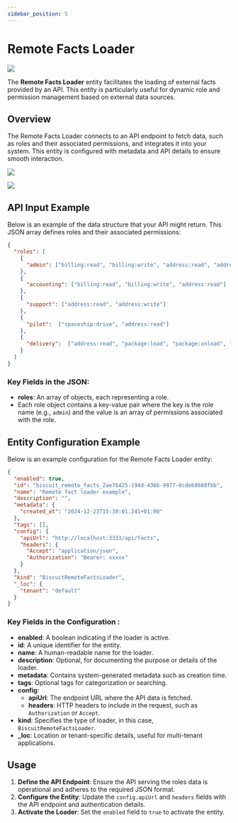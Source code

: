 ```yaml
---
sidebar_position: 5
---
```



# Remote Facts Loader

![](/img/undraw_cloud-sync.svg)

The **Remote Facts Loader** entity facilitates the loading of external facts provided by an API. This entity is particularly useful for dynamic role and permission management based on external data sources.

## Overview

The Remote Facts Loader connects to an API endpoint to fetch data, such as roles and their associated permissions, and integrates it into your system. This entity is configured with metadata and API details to ensure smooth interaction.

![](/screenshots/biscuit-remote-facts-loader-create-entity.png)

![](/screenshots/biscuit-remote-facts-loader-create-entity-configuration.png)

## API Input Example
Below is an example of the data structure that your API might return. This JSON array defines roles and their associated permissions:

```json
{
  "roles": [
    {
      "admin": ["billing:read", "billing:write", "address:read", "address:write"]
    },
    {
      "accounting": ["billing:read", "billing:write", "address:read"]
    },
    {
      "support": ["address:read", "address:write"]
    },
    {
      "pilot":  ["spaceship:drive", "address:read"]
    },
    {
      "delivery":  ["address:read", "package:load", "package:unload", "package:deliver"]
    }
  ]
}
```

### Key Fields in the JSON:
- **roles**: An array of objects, each representing a role.
- Each role object contains a key-value pair where the key is the role name (e.g., `admin`) and the value is an array of permissions associated with the role.

## Entity Configuration Example
Below is an example configuration for the Remote Facts Loader entity:

```json
{
  "enabled": true,
  "id": "biscuit_remote_facts_2ae76425-194d-436b-9977-0cdeb8680fbb",
  "name": "Remote fact loader example",
  "description": "",
  "metadata": {
    "created_at": "2024-12-23T15:30:01.241+01:00"
  },
  "tags": [],
  "config": {
    "apiUrl": "http://localhost:3333/api/facts",
    "headers": {
      "Accept": "application/json",
      "Authorization": "Bearer: xxxxx"
    }
  },
  "kind": "BiscuitRemoteFactsLoader",
  "_loc": {
    "tenant": "default"
  }
}
```

### Key Fields in the Configuration :

- **enabled**: A boolean indicating if the loader is active.
- **id**: A unique identifier for the entity.
- **name**: A human-readable name for the loader.
- **description**: Optional, for documenting the purpose or details of the loader.
- **metadata**: Contains system-generated metadata such as creation time.
- **tags**: Optional tags for categorization or searching.
- **config**:
  - **apiUrl**: The endpoint URL where the API data is fetched.
  - **headers**: HTTP headers to include in the request, such as `Authorization` or `Accept`.
- **kind**: Specifies the type of loader, in this case, `BiscuitRemoteFactsLoader`.
- **_loc**: Location or tenant-specific details, useful for multi-tenant applications.

## Usage

1. **Define the API Endpoint**: Ensure the API serving the roles data is operational and adheres to the required JSON format.
2. **Configure the Entity**: Update the `config.apiUrl` and `headers` fields with the API endpoint and authentication details.
3. **Activate the Loader**: Set the `enabled` field to `true` to activate the entity.